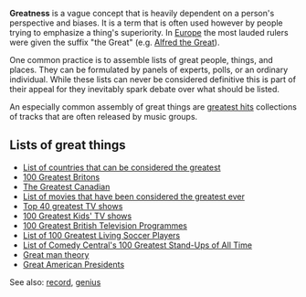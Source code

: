 '''Greatness''' is a vague concept that is heavily dependent on a person's perspective and biases.  It is a term that is often used however by people trying to emphasize a thing's superiority.  In [[Europe]] the most lauded rulers were given the suffix "the Great" (e.g. [[Alfred the Great]]). 

One common practice is to assemble lists of great people, things, and places.  They can be formulated by panels of experts, polls, or an ordinary individual.  While these lists can never be considered definitive this is part of their appeal for they inevitably spark debate over what should be listed.  

An especially common assembly of great things are [[greatest hits]] collections of tracks that are often released by music groups.

==Lists of great things==
*[[List of countries that can be considered the greatest]]
*[[100 Greatest Britons]]
*[[The Greatest Canadian]]
*[[List of movies that have been considered the greatest ever]]
*[[Top 40 greatest TV shows]]
*[[100 Greatest Kids' TV shows]]
*[[100 Greatest British Television Programmes]]
*[[List of 100 Greatest Living Soccer Players]]
*[[List of Comedy Central's 100 Greatest Stand-Ups of All Time]]
*[[Great man theory]]
*[[Great American Presidents]]
See also: [[record]], [[genius]]